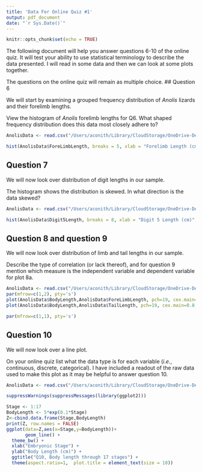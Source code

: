 ```yaml
---
title: 'Data For Online Quiz #1'
output: pdf_document
date: "`r Sys.Date()`"
---
```


```r
knitr::opts_chunk$set(echo = TRUE)
```

The following document will help you answer questions 6-10 of the online quiz. It will test your ability to use statistical terminology to describe the data presented.
I will read in some data and then we can look at some plots together.

The questions on the online quiz will remain as multiple choice.
\newpage
## Question 6

We will start by examining a grouped frequency distribution of *Anolis* lizards and their forelimb lengths.

View the histogram of *Anolis* forelimb lengths for Q6. What shaped frequency distribution does this data most closely adhere to?

```r
AnolisData <- read.csv("/Users/aconith/Library/CloudStorage/OneDrive-DePaulUniversity/DePaul/Teaching/2024SQ/Conith/GitHub/BIO206_BIOSTATS/Quiz_1/AnolisDataQuiz.csv")

hist(AnolisData$ForeLimbLength, breaks = 5, xlab = "Forelimb Length (cm)", ylab = "Frequency", main = expression('Q6, Histogram of '*italic(Anolis)*' Forelimb Lengths'))

```
\newpage
## Question 7

We will now look over distribution of digit lengths in our sample.

The histogram shows the distribution is skewed. In what direction is the data skewed?

```r
AnolisData <- read.csv("/Users/aconith/Library/CloudStorage/OneDrive-DePaulUniversity/DePaul/Teaching/2024SQ/Conith/GitHub/BIO206_BIOSTATS/Quiz_1/AnolisDataQuiz.csv")

hist(AnolisData$Digit5Length, breaks = 8, xlab = "Digit 5 Length (cm)", ylab = "Frequency", main = expression('Q7, Histogram of '*italic(Anolis)*' Digit 5 Lengths'))

```
\newpage
## Question 8 and question 9

We will now look over distribution of limb and tail lengths in our sample.

Describe the type of correlation (or lack thereof), and for question 9 mention which measure is the independent variable and dependent variable for plot 8a.

```r
AnolisData <- read.csv("/Users/aconith/Library/CloudStorage/OneDrive-DePaulUniversity/DePaul/Teaching/2024SQ/Conith/GitHub/BIO206_BIOSTATS/Quiz_1/AnolisDataQuiz.csv")
par(mfrow=c(1,2), pty='s')
plot(AnolisData$BodyLength,AnolisData$ForeLimbLength, pch=19, cex.main=0.8, main = expression('Q8a, '*italic(Anolis)*' body length by forelimb length'), xlab="Body length (cm)", ylab="Forelimb Length (cm)", xlim = c(0,40),cex=0.6)
plot(AnolisData$BodyLength,AnolisData$TailLength, pch=19, cex.main=0.8, main = expression('Q8b, '*italic(Anolis)*' body length by tail length'), xlab="Body length (cm)", ylab="Tail Length (cm)", xlim = c(0,40),cex=0.6)

par(mfrow=c(1,1), pty='s')

```
\newpage
## Question 10

We will now look over a line plot.

On your online quiz list what the data type is for each variable (*i.e.*, continuous, discrete, categorical). I have included a readout of the raw data used to make this plot as it may be helpful to answer question 10.

```r
AnolisData <- read.csv("/Users/aconith/Library/CloudStorage/OneDrive-DePaulUniversity/DePaul/Teaching/2024SQ/Conith/GitHub/BIO206_BIOSTATS/Quiz_1/AnolisDataQuiz.csv")

suppressWarnings(suppressMessages(library(ggplot2)))

Stage <- 1:17
BodyLength <- 5*exp(0.1*Stage)
Z<-cbind.data.frame(Stage,BodyLength)
print(Z, row.names = FALSE)
ggplot(data=Z,aes(x=Stage,y=BodyLength))+
       geom_line() +
  theme_bw() +
  xlab("Embryonic Stage") +
  ylab("Body Length (cm)") +
  ggtitle("Q10, Body length through 17 stages") +
  theme(aspect.ratio=1,  plot.title = element_text(size = 10))


```

